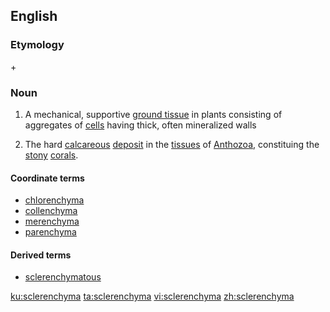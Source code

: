 ==English==
===Etymology===
{{etyl|grc|en}} {{term|σκληρός||hard|lang=grc}} + {{term|-enchyma}}
{{rfp|lang=en}}

===Noun===
{{en-noun|-}}

# {{context|botany|lang=en}} A mechanical, supportive [[ground tissue]] in plants consisting of aggregates of [[cell]]s having thick, often mineralized walls
# {{context|zoology|lang=en}} The hard [[calcareous]] [[deposit]] in the [[tissue]]s of [[Anthozoa]], constituing the [[stony]] [[coral]]s.<!--Webster 1913-->

====Coordinate terms====
*[[chlorenchyma]]
*[[collenchyma]]
*[[merenchyma]]
*[[parenchyma]]

====Derived terms====
*[[sclerenchymatous]]

[[ku:sclerenchyma]]
[[ta:sclerenchyma]]
[[vi:sclerenchyma]]
[[zh:sclerenchyma]]